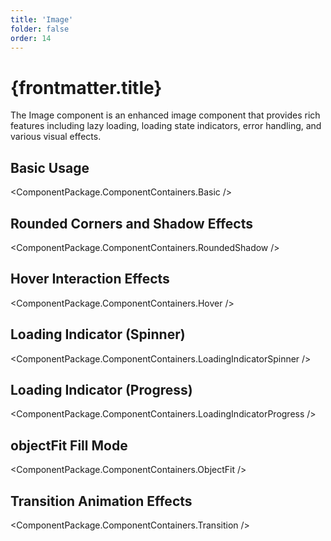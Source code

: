 ```yaml
---
title: 'Image'
folder: false
order: 14
---
```



# {frontmatter.title}

The Image component is an enhanced image component that provides rich features including lazy loading, loading state indicators, error handling, and various visual effects.

## Basic Usage

<ComponentPackage.ComponentContainers.Basic />

## Rounded Corners and Shadow Effects

<ComponentPackage.ComponentContainers.RoundedShadow />

## Hover Interaction Effects

<ComponentPackage.ComponentContainers.Hover />

## Loading Indicator (Spinner)

<ComponentPackage.ComponentContainers.LoadingIndicatorSpinner />

## Loading Indicator (Progress)

<ComponentPackage.ComponentContainers.LoadingIndicatorProgress />

## objectFit Fill Mode

<ComponentPackage.ComponentContainers.ObjectFit />

## Transition Animation Effects

<ComponentPackage.ComponentContainers.Transition />
